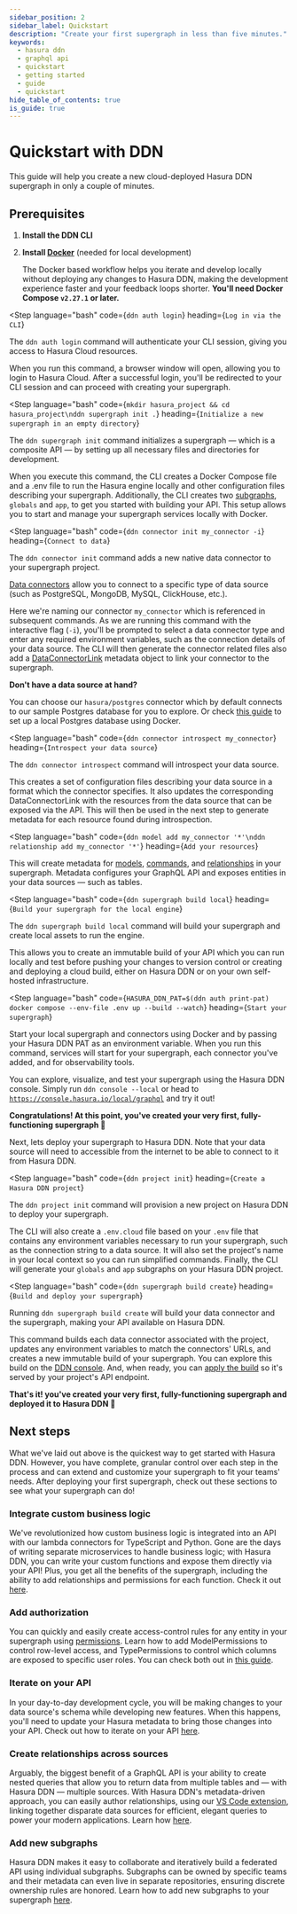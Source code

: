 ```yaml
---
sidebar_position: 2
sidebar_label: Quickstart
description: "Create your first supergraph in less than five minutes."
keywords:
  - hasura ddn
  - graphql api
  - quickstart
  - getting started
  - guide
  - quickstart
hide_table_of_contents: true
is_guide: true
---
```



# Quickstart with DDN

This guide will help you create a new cloud-deployed Hasura DDN supergraph in only a couple of minutes.

## Prerequisites

1. **Install the DDN CLI**

   <InstallTheCli />

2. **Install [Docker](https://docs.docker.com/engine/install/)** (needed for local development)

   The Docker based workflow helps you iterate and develop locally without deploying any changes to Hasura DDN, making
   the development experience faster and your feedback loops shorter. **You'll need Docker Compose `v2.27.1` or later.**

<Step
language="bash"
code={`ddn auth login`}
heading={`Log in via the CLI`}
>

The `ddn auth login` command will authenticate your CLI session, giving you access to Hasura Cloud resources.

When you run this command, a browser window will open, allowing you to login to Hasura Cloud. After a successful login,
you'll be redirected to your CLI session and can proceed with creating your supergraph.

</Step>

<Step
language="bash"
code={`mkdir hasura_project && cd hasura_project\nddn supergraph init .`}
heading={`Initialize a new supergraph in an empty directory`}
>

The `ddn supergraph init` command initializes a supergraph — which is a composite API — by setting up all necessary
files and directories for development.

When you execute this command, the CLI creates a Docker Compose file and a .env file to run the Hasura engine locally
and other configuration files describing your supergraph. Additionally, the CLI creates two
[subgraphs](/project-configuration/subgraphs.mdx), `globals` and `app`, to get you started with building your API. This
setup allows you to start and manage your supergraph services locally with Docker.

</Step>

<Step
language="bash"
code={`ddn connector init my_connector -i`}
heading={`Connect to data`}
>

The `ddn connector init` command adds a new native data connector to your supergraph project.

[Data connectors](/connectors/overview.mdx) allow you to connect to a specific type of data source (such as PostgreSQL,
MongoDB, MySQL, ClickHouse, etc.).

Here we're naming our connector `my_connector` which is referenced in subsequent commands. As we are running this
command with the interactive flag (`-i`), you'll be prompted to select a data connector type and enter any required
environment variables, such as the connection details of your data source. The CLI will then generate the connector
related files also add a [DataConnectorLink](/supergraph-modeling/data-connector-links.mdx) metadata object to link your
connector to the supergraph.

**Don't have a data source at hand?**

You can choose our `hasura/postgres` connector which by default connects to our sample Postgres database for you to
explore. Or check [this guide](/connectors/postgresql/local-postgres.mdx) to set up a local Postgres database using
Docker.

</Step>

<Step
language="bash"
code={`ddn connector introspect my_connector`}
heading={`Introspect your data source`}
>

The `ddn connector introspect` command will introspect your data source.

This creates a set of configuration files describing your data source in a format which the connector specifies. It also
updates the corresponding DataConnectorLink with the resources from the data source that can be exposed via the API.
This will then be used in the next step to generate metadata for each resource found during introspection.

</Step>

<Step
language="bash"
code={`ddn model add my_connector '*'\nddn relationship add my_connector '*'`}
heading={`Add your resources`}
>

This will create metadata for [models](/supergraph-modeling/models.mdx), [commands](/supergraph-modeling/commands.mdx),
and [relationships](/supergraph-modeling/relationships.mdx) in your supergraph. Metadata configures your GraphQL API and
exposes entities in your data sources — such as tables.

</Step>

<Step
language="bash"
code={`ddn supergraph build local`}
heading={`Build your supergraph for the local engine`}
>

The `ddn supergraph build local` command will build your supergraph and create local assets to run the engine.

This allows you to create an immutable build of your API which you can run locally and test before pushing your changes
to version control or creating and deploying a cloud build, either on Hasura DDN or on your own self-hosted
infrastructure.

</Step>

<Step
language="bash"
code={`HASURA_DDN_PAT=$(ddn auth print-pat) docker compose --env-file .env up --build --watch`}
heading={`Start your supergraph`}
>

Start your local supergraph and connectors using Docker and by passing your Hasura DDN PAT as an environment variable.
When you run this command, services will start for your supergraph, each connector you've added, and for observability
tools.

You can explore, visualize, and test your supergraph using the Hasura DDN console. Simply run `ddn console --local` or
head to [`https://console.hasura.io/local/graphql`](https://console.hasura.io/local/graphql?url=http://localhost:3000)
and try it out!

**Congratulations! At this point, you've created your very first, fully-functioning supergraph 🎉**

Next, lets deploy your supergraph to Hasura DDN. Note that your data source will need to accessible from the internet to
be able to connect to it from Hasura DDN.

</Step>

<Step
language="bash"
code={`ddn project init`}
heading={`Create a Hasura DDN project`}
>

The `ddn project init` command will provision a new project on Hasura DDN to deploy your supergraph.

The CLI will also create a `.env.cloud` file based on your `.env` file that contains any environment variables necessary
to run your supergraph, such as the connection string to a data source. It will also set the project's name in your
local context so you can run simplified commands. Finally, the CLI will generate your `globals` and `app` subgraphs on
your Hasura DDN project.

</Step>

<Step
language="bash"
code={`ddn supergraph build create`}
heading={`Build and deploy your supergraph`}
>

Running `ddn supergraph build create` will build your data connector and the supergraph, making your API available on
Hasura DDN.

This command builds each data connector associated with the project, updates any environment variables to match the
connectors' URLs, and creates a new immutable build of your supergraph. You can explore this build on the
[DDN console](https://console.hasura.io/). And, when ready, you can
[apply the build](/cli/commands/ddn_supergraph_build_apply.mdx) so it's served by your project's API endpoint.

**That's it! you've created your very first, fully-functioning supergraph and deployed it to Hasura DDN 🎉**

</Step>

## Next steps

What we've laid out above is the quickest way to get started with Hasura DDN. However, you have complete, granular
control over each step in the process and can extend and customize your supergraph to fit your teams' needs. After
deploying your first supergraph, check out these sections to see what your supergraph can do!

### Integrate custom business logic

We've revolutionized how custom business logic is integrated into an API with our lambda connectors for TypeScript and
Python. Gone are the days of writing separate microservices to handle business logic; with Hasura DDN, you can write
your custom functions and expose them directly via your API! Plus, you get all the benefits of the supergraph, including
the ability to add relationships and permissions for each function. Check it out
[here](/getting-started/build/06-add-business-logic.mdx).

### Add authorization

You can quickly and easily create access-control rules for any entity in your supergraph using
[permissions](/supergraph-modeling/permissions.mdx). Learn how to add ModelPermissions to control row-level access, and
TypePermissions to control which columns are exposed to specific user roles. You can check both out in
[this guide](/getting-started/build/05-add-permissions.mdx).

### Iterate on your API

In your day-to-day development cycle, you will be making changes to your data source's schema while developing new
features. When this happens, you'll need to update your Hasura metadata to bring those changes into your API. Check out
how to iterate on your API [here](/getting-started/build/03-connect-to-data/02-create-source-metadata.mdx).

### Create relationships across sources

Arguably, the biggest benefit of a GraphQL API is your ability to create nested queries that allow you to return data
from multiple tables and — with Hasura DDN — multiple sources. With Hasura DDN's metadata-driven approach, you can
easily author relationships, using our
[VS Code extension](https://marketplace.visualstudio.com/items?itemName=HasuraHQ.hasura), linking together disparate
data sources for efficient, elegant queries to power your modern applications. Learn how
[here](/getting-started/build/07-create-a-relationship.mdx).

### Add new subgraphs

Hasura DDN makes it easy to collaborate and iteratively build a federated API using individual subgraphs. Subgraphs can
be owned by specific teams and their metadata can even live in separate repositories, ensuring discrete ownership rules
are honored. Learn how to add new subgraphs to your supergraph [here](/getting-started/build/02-init-subgraph.mdx).
